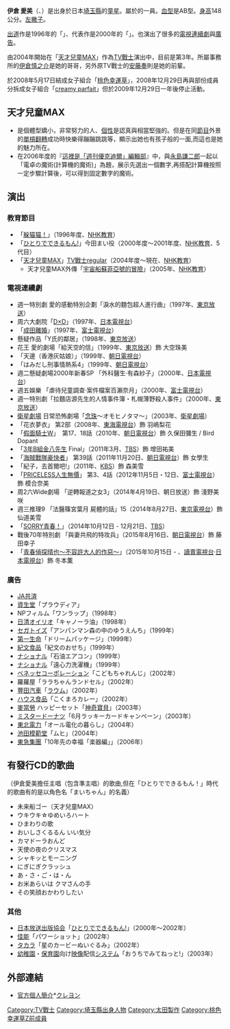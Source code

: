 '''伊倉 愛美'''（'''{{lang|ja|いくら まなみ}}'''、{{bd|1994年|2月4日}}）是出身於日本[[埼玉縣|埼玉縣]]的[[童星|童星]]。屬於{{lang|ja|クレヨン}}的一員。[[血型|血型]]是AB型。[[身高|身高]]148公分。[[左撇子|左撇子]]。

[[出道|出道]]作是1996年的「{{lang|ja|[[躲猫猫！|いないいないばあっ!]]}}」、代表作是2000年的「{{lang|ja|[[ひとりでできるもん!|ひとりでできるもん!]]}}」。也演出了很多的[[電視連續劇|電視連續劇]]與[[廣告|廣告]]。

由2004年開始在「[[天才兒童MAX|天才兒童MAX]]」作為[[TV戰士|TV戰士]]演出中，目前是第3年。所屬事務所的[[伊倉慎之介|伊倉慎之介]]是她的哥哥，另外原TV戰士的[[安藤奏|安藤奏]]則是她的前輩。

於2008年5月17日結成女子組合「[[桃色幸運草|桃色幸運草]]」，2008年12月29日再與部份成員分拆成女子組合「[[creamy_parfait|creamy parfait]]」但於2009年12月29日一年後停止活動。

==天才兒童MAX==
*是個體型嬌小，非常努力的人、[[個性|個性]]是認真與相當堅強的。但是在同[[節目|節目]]外景的[[單槓翻轉|單槓翻轉]]成功時快樂得蹦蹦跳跳等，顯示出她也有孩子般的一面,而這也是她的魅力所在。
* 在2006年度的『[[天才兒童MAX的單元#這裡是「週刊優克迪爾」編輯部|這裡是「週刊優克迪爾」編輯部]]』中，與[[永島謙二郎|永島謙二郎]]一起以「電卓の魔術(計算機的魔術)」為題，展示先選出一個數字,再搭配計算機按照一定步驟計算後，可以得到固定數字的魔術。

== 演出 ==
=== 教育節目 ===
*「[[躲猫猫！|躲猫猫！]]」（1996年度、[[NHK教育電視台|NHK教育]]）
*「[[ひとりでできるもん!|ひとりでできるもん!]]」今田まい役（2000年度～2001年度、[[NHK教育電視台|NHK教育]]、5代目）
*「[[天才兒童MAX|天才兒童MAX]]」[[TV戰士|TV戰士]][[regular|regular]]（2004年度～現在、[[NHK教育電視台|NHK教育]]）
**天才兒童MAX外傳「[[宇宙船蘇菲亞號的冒險|宇宙船蘇菲亞號的冒險]]」（2005年、[[NHK教育電視台|NHK教育]]）

=== 電視連續劇 ===
* 週一特別劇 愛的感動特別企劃「淚水的麵包超人進行曲」（1997年、[[東京放送|東京放送]]）
* 周六大劇院「[[D×D|D×D]]」（1997年、[[日本電視台|日本電視台]]）
*「[[成田離婚_(電視劇)|成田離婚]]」（1997年、[[富士電視台|富士電視台]]）
* 懸疑作品「Y氏的鄰居」（1998年、[[東京放送|東京放送]]）　
* 花王 愛的劇場「給天空的信」（1999年、[[東京放送|東京放送]]）飾 大空珠美
*「天邊（香港灰姑娘）」（1999年、[[朝日電視台|朝日電視台]]）
*「はみだし刑事情熱系4」（1999年、[[朝日電視台|朝日電視台]]）
* 週二懸疑劇場2000年新春SP 「外科醫生·有森紗子」（2000年、[[日本電視台|日本電視台]]）
* 週五娛樂 「虐待兒童調查·案件檔案百瀨奈月」（2000年、[[富士電視台|富士電視台]]）
* 週一特別劇「拉麵店源先生的人情事件簿・札幌薄野殺人事件」（2000年、[[東京放送|東京放送]]）
* [[衛星劇場|衛星劇場]] 日常恐怖劇場「[[念珠|念珠]]～オモヒノタマ～」（2003年、[[衛星劇場|衛星劇場]]）
* 「花衣夢衣」 第2部（2008年、[[東海電視台|東海電視台]]）飾 羽嶋梨花
* 「[[假面騎士W|假面騎士W]]」　第17、18話（2010年、[[朝日電視台|朝日電視台]]）飾 久保田彌生 / Bird Dopant
* 「[[3年B組金八先生|3年B組金八先生]] Final」（2011年3月、[[TBS|TBS]]）飾 增田祐美
* 「[[海賊戰隊豪快者|海賊戰隊豪快者]]」 第39話（2011年11月20日、[[朝日電視台|朝日電視台]]）飾 女學生
* 「紀子，去首爾吧!」（2011年、[[KBS|KBS]]）飾 森美雪
* 「[[PRICELESS人生無價|PRICELESS人生無價]]」 第3、4話（2012年11月5日・12日、[[富士電視台|富士電視台]]）飾 模合奈美
* 周2六Wide劇場 「逆轉報道之女3」（2014年4月19日、朝日放送）飾 淺野美咲
* 週三推理9 「法醫篠宮葉月 屍體的話」15（2014年8月27日、[[東京電視台|東京電視台]]）飾 仙道美雪
* 「[[SORRY青春！|SORRY青春！]]」（2014年10月12日 - 12月21日、[[TBS|TBS]]）
* 戰後70年特別劇 「與妻共飛的特攻兵」（2015年8月16日、[[朝日電視台|朝日電視台]]）飾 藤田幸子
* 「[[青春偵探晴也～不容許大人的作惡～|青春偵探晴也～不容許大人的作惡～]]」（2015年10月15日 - 、[[讀賣電視台|讀賣電視台]]·[[日本電視台|日本電視台]]）飾 冬本薫

=== 廣告 ===
*[[全国共済農業協同組合連合会|JA共済]]
*[[資生堂|資生堂]]「プラウディア」
*NPフィルム「ワンラップ」（1998年）
*[[日清オイリオグループ|日清オイリオ]]「キャノーラ油」（1998年）
*[[セガトイズ|セガトイズ]]「アンパンマン森の中のゆうえんち」（1999年）
*[[第一生命保険|第一生命]]「ドリームパッケージ」（1999年）
*[[紀文食品|紀文食品]]「紀文のおせち」（1999年）
*[[Panasonic|ナショナル]]「石油エアコン」（1999年）
*[[Panasonic|ナショナル]]「遠心力洗濯機」（1999年）
*[[ベネッセコーポレーション|ベネッセコーポレーション]]「こどもちゃれんじ」（2002年）
*羅羅屋「ララちゃんランドセル」（2002年）
*[[豐田汽車|豐田汽車]]「[[トヨタ・ラウム|ラウム]]」（2002年）
*[[ハウス食品|ハウス食品]]「こくまろカレー」（2002年）
*[[麥當勞|麥當勞]] ハッピーセット「[[神奇寶貝|神奇寶貝]]」（2003年）
*[[ミスタードーナツ|ミスタードーナツ]]「6月ラッキーカードキャンペーン」（2003年）
*[[東北電力|東北電力]]「オール電化の暮らし」（2004年）
*[[池田模範堂|池田模範堂]]「ムヒ」（2004年）
*[[東急集團|東急集團]]「10年先の幸福「楽器編」」（2006年）

== 有發行CD的歌曲 ==
（伊倉愛美擔任主唱（包含準主唱）的歌曲,但在「ひとりでできるもん！」時代的歌曲有的是以角色名「まいちゃん」的名義）
*未来船ゴー（天才兒童MAX）
*ウキウキ☆ゆめいろハート
*ひまわりの歌
*おいしさくるるん いい気分
*カマドーラおんど
*天使の夜のクリスマス 
*シャキッとモーニング
*にぎにぎクラッシュ
*あ・さ・ご・は・ん
*お米あらいは クマさんの手
*その笑顔おかわりしたい

=== 其他 ===
*[[日本放送出版協会|日本放送出版協会]]「[[ひとりでできるもん!|ひとりでできるもん!]]」（2000年～2002年）
*[[佳能|佳能]]「パワーショット」（2002年）
*[[タカラ_(玩具)|タカラ]]「星のカービーぬいぐるみ」（2002年）
*[[幼稚園|幼稚園]]・[[保育園|保育園]]向け[[映像|映像]]配信[[システム|システム]]「おうちでみてねっと!」（2003年）

== 外部連結 ==
*[https://web.archive.org/web/20060907044804/http://www.crayon.ne.jp/girl/IkuraManami.html 官方個人簡介]*[http://www.crayon.ne.jp/ クレヨン]{{Wayback|url=http://www.crayon.ne.jp/girl/IkuraManami.html |date=20060907044804 }}

{{桃色幸運草Z}}

{{DEFAULTSORT:Ikura Manami}}
[[Category:TV戰士|Category:TV戰士]]
[[Category:埼玉縣出身人物|Category:埼玉縣出身人物]]
[[Category:太田製作|Category:太田製作]]
[[Category:桃色幸運草Z前成員|Category:桃色幸運草Z前成員]]